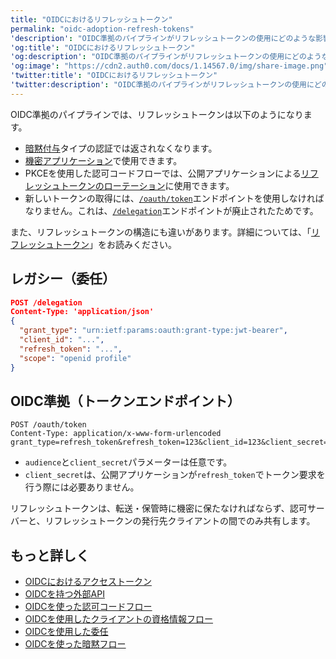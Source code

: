 ```yaml
---
title: "OIDCにおけるリフレッシュトークン"
permalink: "oidc-adoption-refresh-tokens"
'description': "OIDC準拠のパイプラインがリフレッシュトークンの使用にどのような影響を与えるのかについて説明します。"
'og:title': "OIDCにおけるリフレッシュトークン"
'og:description': "OIDC準拠のパイプラインがリフレッシュトークンの使用にどのような影響を与えるのかについて説明します。"
'og:image': "https://cdn2.auth0.com/docs/1.14567.0/img/share-image.png"
'twitter:title': "OIDCにおけるリフレッシュトークン"
'twitter:description': "OIDC準拠のパイプラインがリフレッシュトークンの使用にどのような影響を与えるのかについて説明します。"
---
```


OIDC準拠のパイプラインでは、リフレッシュトークンは以下のようになります。

* [暗黙付与](/ja-jp/get-started/authentication-and-authorization-flow/implicit-flow-with-form-post)タイプの認証では返されなくなります。
* [機密アプリケーション](/ja-jp/get-started/applications/confidential-and-public-applications)で使用できます。
* PKCEを使用した認可コードフローでは、公開アプリケーションによる[リフレッシュトークンのローテーション](/ja-jp/secure/tokens/refresh-tokens/refresh-token-rotation)に使用できます。
* 新しいトークンの取得には、[`/oauth/token`](/ja-jp/api/authentication#refresh-token)エンドポイントを使用しなければなりません。これは、[`/delegation`](/ja-jp/api/authentication#delegation)エンドポイントが廃止されたためです。

また、リフレッシュトークンの構造にも違いがあります。詳細については、「[リフレッシュトークン](/ja-jp/secure/tokens/refresh-tokens)」をお読みください。

## レガシー（委任）

```json lines
POST /delegation
Content-Type: 'application/json'
{
  "grant_type": "urn:ietf:params:oauth:grant-type:jwt-bearer",
  "client_id": "...",
  "refresh_token": "...",
  "scope": "openid profile"
}
```

## OIDC準拠（トークンエンドポイント）

```http lines
POST /oauth/token
Content-Type: application/x-www-form-urlencoded
grant_type=refresh_token&refresh_token=123&client_id=123&client_secret=123&scope=openid+profile&audience=https%3A%2F%2Fapi.example.com
```

* `audience`と`client_secret`パラメーターは任意です。
* `client_secret`は、公開アプリケーションが`refresh_token`でトークン要求を行う際には必要ありません。

<Warning>

リフレッシュトークンは、転送・保管時に機密に保たなければならず、認可サーバーと、リフレッシュトークンの発行先クライアントの間でのみ共有します。

</Warning>

## もっと詳しく

* [OIDCにおけるアクセストークン](/ja-jp/authenticate/login/oidc-conformant-authentication/oidc-adoption-access-tokens)
* [OIDCを持つ外部API](/ja-jp/authenticate/login/oidc-conformant-authentication/oidc-adoption-apis)
* [OIDCを使った認可コードフロー](/ja-jp/authenticate/login/oidc-conformant-authentication/oidc-adoption-auth-code-flow)
* [OIDCを使用したクライアントの資格情報フロー](/ja-jp/authenticate/login/oidc-conformant-authentication/oidc-adoption-client-credentials-flow)
* [OIDCを使用した委任](/ja-jp/authenticate/login/oidc-conformant-authentication/oidc-adoption-delegation)
* [OIDCを使った暗黙フロー](/ja-jp/authenticate/login/oidc-conformant-authentication/oidc-adoption-implicit-flow)